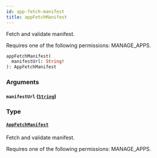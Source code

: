 ```yaml
---
id: app-fetch-manifest
title: appFetchManifest
---
```


Fetch and validate manifest.

Requires one of the following permissions: MANAGE_APPS.

```graphql
appFetchManifest(
  manifestUrl: String!
): AppFetchManifest
```

### Arguments

#### `manifestUrl` ([`String`](../../../developer/api-reference/scalars/string))

### Type

#### [`AppFetchManifest`](../../../developer/api-reference/objects/app-fetch-manifest)

Fetch and validate manifest.

Requires one of the following permissions: MANAGE_APPS.

